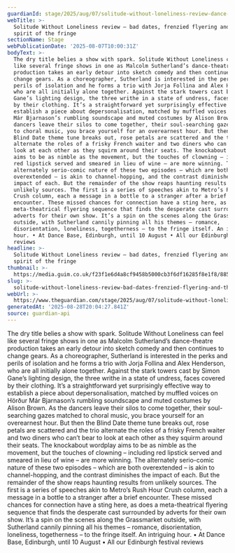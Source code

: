 ```yaml
---
guardianId: stage/2025/aug/07/solitude-without-loneliness-review-dance-base-edinburgh
webTitle: >-
  Solitude Without Loneliness review – bad dates, frenzied flyering and the
  spirit of the fringe
sectionName: Stage
webPublicationDate: '2025-08-07T10:00:31Z'
bodyText: >-
  The dry title belies a show with spark. Solitude Without Loneliness can feel
  like several fringe shows in one as Malcolm Sutherland’s dance-theatre
  production takes an early detour into sketch comedy and then continues to
  change gears. As a choreographer, Sutherland is interested in the perks and
  perils of isolation and he forms a trio with Jorja Follina and Alex Henderson,
  who are all initially alone together. Against the stark towers cast by Simon
  Gane’s lighting design, the three writhe in a state of undress, faces covered
  by their clothing. It’s a straightforward yet surprisingly effective way to
  establish a piece about depersonalisation, matched by muffled voices on Hörður
  Már Bjarnason’s rumbling soundscape and muted costumes by Alison Brown. As the
  dancers leave their silos to come together, their soul-searching gazes matched
  to choral music, you brace yourself for an overearnest hour. But then the
  Blind Date theme tune breaks out, rose petals are scattered and the trio
  alternate the roles of a frisky French waiter and two diners who can’t bear to
  look at each other as they squirm around their seats. The knockabout wordplay
  aims to be as nimble as the movement, but the touches of clowning – including
  red lipstick served and smeared in lieu of wine – are more winning. The
  alternately serio-comic nature of these two episodes – which are both
  overextended – is akin to channel-hopping, and the contrast diminishes the
  impact of each. But the remainder of the show reaps haunting results from
  unlikely sources. The first is a series of speeches akin to Metro’s Rush Hour
  Crush column, each a message in a bottle to a stranger after a brief
  encounter. These missed chances for connection have a sting here, as does a
  meta-theatrical flyering sequence that finds the desperate cast surrounded by
  adverts for their own show. It’s a spin on the scenes along the Grassmarket
  outside, with Sutherland cannily pinning all his themes – romance,
  disorientation, loneliness, togetherness – to the fringe itself. An intriguing
  hour. • At Dance Base, Edinburgh, until 10 August • All our Edinburgh festival
  reviews
headline: >-
  Solitude Without Loneliness review – bad dates, frenzied flyering and the
  spirit of the fringe
thumbnail: >-
  https://media.guim.co.uk/f23f1e6d4a8cf9458b5000cb3f6df16285f8e1f8/885_559_4812_3852/500.jpg
slug: >-
  solitude-without-loneliness-review-bad-dates-frenzied-flyering-and-the-spirit-of-the-fringe
webUrl: >-
  https://www.theguardian.com/stage/2025/aug/07/solitude-without-loneliness-review-dance-base-edinburgh
generatedAt: '2025-08-28T20:04:27.841Z'
source: guardian-api
---
```

The dry title belies a show with spark. Solitude Without Loneliness can feel like several fringe shows in one as Malcolm Sutherland’s dance-theatre production takes an early detour into sketch comedy and then continues to change gears. As a choreographer, Sutherland is interested in the perks and perils of isolation and he forms a trio with Jorja Follina and Alex Henderson, who are all initially alone together. Against the stark towers cast by Simon Gane’s lighting design, the three writhe in a state of undress, faces covered by their clothing. It’s a straightforward yet surprisingly effective way to establish a piece about depersonalisation, matched by muffled voices on Hörður Már Bjarnason’s rumbling soundscape and muted costumes by Alison Brown. As the dancers leave their silos to come together, their soul-searching gazes matched to choral music, you brace yourself for an overearnest hour. But then the Blind Date theme tune breaks out, rose petals are scattered and the trio alternate the roles of a frisky French waiter and two diners who can’t bear to look at each other as they squirm around their seats. The knockabout wordplay aims to be as nimble as the movement, but the touches of clowning – including red lipstick served and smeared in lieu of wine – are more winning. The alternately serio-comic nature of these two episodes – which are both overextended – is akin to channel-hopping, and the contrast diminishes the impact of each. But the remainder of the show reaps haunting results from unlikely sources. The first is a series of speeches akin to Metro’s Rush Hour Crush column, each a message in a bottle to a stranger after a brief encounter. These missed chances for connection have a sting here, as does a meta-theatrical flyering sequence that finds the desperate cast surrounded by adverts for their own show. It’s a spin on the scenes along the Grassmarket outside, with Sutherland cannily pinning all his themes – romance, disorientation, loneliness, togetherness – to the fringe itself. An intriguing hour. • At Dance Base, Edinburgh, until 10 August • All our Edinburgh festival reviews
